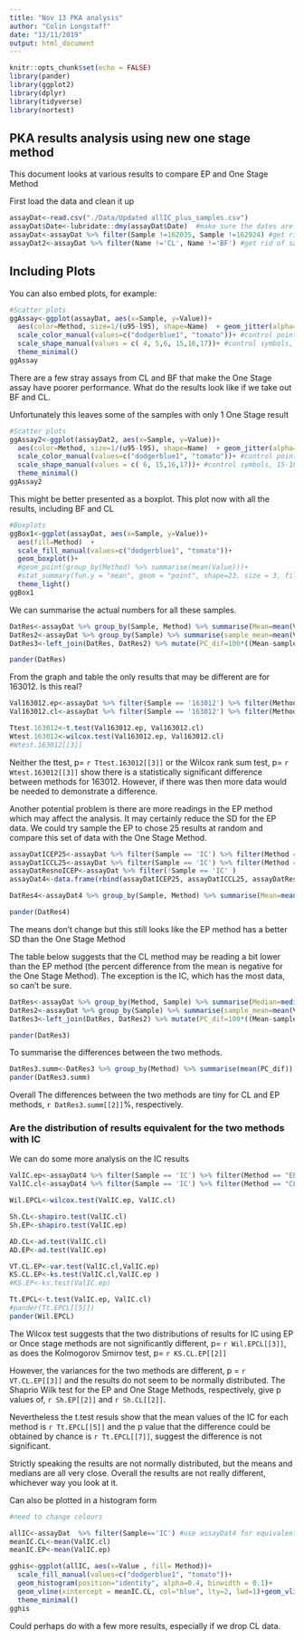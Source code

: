 ---
title: "Nov 13 PKA analysis"
author: "Colin Longstaff"
date: "13/11/2019"
output: html_document
---

```{r setup, include=FALSE}
knitr::opts_chunk$set(echo = FALSE)
library(pander)
library(ggplot2)
library(dplyr)
library(tidyverse)
library(nortest)
```

## PKA results analysis using new one stage method

This document looks at various results to compare EP and One Stage Method

First load the data and clean it up

```{r, echo=FALSE}
assayDat<-read.csv("./Data/Updated allIC_plus_samples.csv")
assayDat$Date<-lubridate::dmy(assayDat$Date)  #make sure the dates are in the right format
assayDat<-assayDat %>% filter(Sample !=162035, Sample !=162924) #get rid of samples that only appear once
assayDat2<-assayDat %>% filter(Name !='CL', Name !='BF') #get rid of samples from CL and BF
```

## Including Plots

You can also embed plots, for example:

```{r, echo=FALSE}
#Scatter plots
ggAssay<-ggplot(assayDat, aes(x=Sample, y=Value))+ 
  aes(color=Method, size=1/(u95-l95), shape=Name)  + geom_jitter(alpha=0.5, width = 0.3)+
  scale_color_manual(values=c("dodgerblue1", "tomato"))+ #control point colour
  scale_shape_manual(values = c( 4, 5,6, 15,16,17))+ #control symbols, 15-18 are filled square, circle, triangle, diamond
  theme_minimal()
ggAssay
```

There are a few stray assays from CL and BF that make the One Stage assay have poorer performance.  What do the results look like if we take out BF and CL.

Unfortunately this leaves some of the samples with only 1 One Stage result

```{r, echo=FALSE}
#Scatter plots
ggAssay2<-ggplot(assayDat2, aes(x=Sample, y=Value))+ 
  aes(color=Method, size=1/(u95-l95), shape=Name)  + geom_jitter(alpha=0.5, width = 0.3)+
  scale_color_manual(values=c("dodgerblue1", "tomato"))+ #control point colour
  scale_shape_manual(values = c( 6, 15,16,17))+ #control symbols, 15-18 are filled square, circle, triangle, diamond
  theme_minimal()
ggAssay2
```

This might be better presented as a boxplot.  This plot now with all the results, including BF and CL

```{r, echo=FALSE}
#Boxplots
ggBox1<-ggplot(assayDat, aes(x=Sample, y=Value))+ 
  aes(fill=Method)  + 
  scale_fill_manual(values=c("dodgerblue1", "tomato"))+
  geom_boxplot()+
  #geom_point(group_by(Method) %>% summarise(mean(Value)))+
  #stat_summary(fun.y = "mean", geom = "point", shape=23, size = 3, fill = "white")+
  theme_light()
ggBox1
```

We can summarise the actual numbers for all these samples.



```{r, echo=FALSE}
DatRes<-assayDat %>% group_by(Sample, Method) %>% summarise(Mean=mean(Value), SD=sd(Value), N=n()) 
DatRes2<-assayDat %>% group_by(Sample) %>% summarise(sample_mean=mean(Value), N=n())
DatRes3<-left_join(DatRes, DatRes2) %>% mutate(PC_dif=100*((Mean-sample_mean)/sample_mean))

pander(DatRes)
```

From the graph and table the only results that may be different are for 163012.  Is this real?

```{r, echo=FALSE}
Val163012.ep<-assayDat %>% filter(Sample == '163012') %>% filter(Method == "EP") %>% pull(Value)
Val163012.cl<-assayDat %>% filter(Sample == '163012') %>% filter(Method == "CL") %>% pull(Value)

Ttest.163012<-t.test(Val163012.ep, Val163012.cl)
Wtest.163012<-wilcox.test(Val163012.ep, Val163012.cl)
#Wtest.163012[[3]]
```
Neither the ttest, p= `r Ttest.163012[[3]]` or the Wilcox rank sum test, p= `r Wtest.163012[[3]]` show there is a statistically significant difference between methods for 163012.  However, if there was then more data would be needed to demonstrate a difference. 


Another potential problem is there are more readings in the EP method which may affect the analysis.  It may certainly reduce the SD for the EP data.  We could try sample the EP to chose 25 results at random and compare this set of data with the One Stage Method.

```{r, echo=FALSE}
assayDatICEP25<-assayDat %>% filter(Sample == 'IC') %>% filter(Method == 'EP') %>% sample_n(25, replace = FALSE)
assayDatICCL25<-assayDat %>% filter(Sample == 'IC') %>% filter(Method == 'CL') %>% sample_n(25, replace = FALSE)
assayDatResnoICEP<-assayDat %>% filter(!Sample == 'IC' )
assayDat4<-data.frame(rbind(assayDatICEP25, assayDatICCL25, assayDatResnoICEP))

DatRes4<-assayDat4 %>% group_by(Sample, Method) %>% summarise(Mean=mean(Value), SD=sd(Value), N=n()) 

pander(DatRes4)

```

The means don't change but this still looks like the EP method has a better SD than the One Stage Method


The table below suggests that the CL method may be reading a bit lower than the EP method (the percent difference from the mean is negative for the One Stage Method).  The exception is the IC, which has the most data, so can't be sure.


```{r, echo=FALSE}
DatRes<-assayDat %>% group_by(Method, Sample) %>% summarise(Median=median(Value), Mean=mean(Value), SD=sd(Value)) 
DatRes2<-assayDat %>% group_by(Sample) %>% summarise(sample_mean=mean(Value))
DatRes3<-left_join(DatRes, DatRes2) %>% mutate(PC_dif=100*((Mean-sample_mean)/sample_mean))

pander(DatRes3)
```

To summarise the differences between the two methods.


```{r, echo=FALSE}
DatRes3.summ<-DatRes3 %>% group_by(Method) %>% summarise(mean(PC_dif)) 
pander(DatRes3.summ)
```
Overall The differences between the two methods are tiny for CL and EP methods, `r DatRes3.summ[[2]]`%, respectively.

### Are the distribution of results equivalent for the two methods with IC

We can do some more analysis on the IC results

```{r, echo=FALSE}
ValIC.ep<-assayDat4 %>% filter(Sample == 'IC') %>% filter(Method == "EP") %>% pull(Value)
ValIC.cl<-assayDat4 %>% filter(Sample == 'IC') %>% filter(Method == "CL") %>% pull(Value)

Wil.EPCL<-wilcox.test(ValIC.ep, ValIC.cl)

Sh.CL<-shapiro.test(ValIC.cl)
Sh.EP<-shapiro.test(ValIC.ep)

AD.CL<-ad.test(ValIC.cl)
AD.EP<-ad.test(ValIC.ep)

VT.CL.EP<-var.test(ValIC.cl,ValIC.ep)
KS.CL.EP<-ks.test(ValIC.cl,ValIC.ep )
#KS.EP<-ks.test(ValIC.ep)

Tt.EPCL<-t.test(ValIC.ep, ValIC.cl)
#pander(Tt.EPCL[[5]])
pander(Wil.EPCL)
```

The Wilcox test suggests that the two distributions of results for IC using EP or Once stage methods are not significantly different, p= `r Wil.EPCL[[3]]`, as does the Kolmogorov Smirnov test, p= `r KS.CL.EP[[2]]`

However, the variances for the two methods are different, p = `r VT.CL.EP[[3]]` and the results do not seem to be normally distributed.  The Shaprio Wilk test for the EP and One Stage Methods, respectively, give p values of, `r Sh.EP[[2]]` and `r Sh.CL[[2]]`.  

Nevertheless the t.test resuls show that the mean values of the IC for each method is `r Tt.EPCL[[5]]` and the p value that the difference could be obtained by chance is `r Tt.EPCL[[7]]`, suggest the difference is not significant.

Strictly speaking the results are not normally distributed, but the means and medians are all very close. Overall the results are not really different, whichever way you look at it.

Can also be plotted in a histogram form

```{r, echo = FALSE}
#need to change colours

allIC<-assayDat  %>% filter(Sample=='IC') #use assayDat4 for equivalent n
meanIC.CL<-mean(ValIC.cl)
meanIC.EP<-mean(ValIC.ep)

gghis<-ggplot(allIC, aes(x=Value , fill= Method))+
  scale_fill_manual(values=c("dodgerblue1", "tomato"))+
  geom_histogram(position="identity", alpha=0.4, binwidth = 0.1)+
  geom_vline(xintercept = meanIC.CL, col="blue", lty=2, lwd=1)+geom_vline(xintercept = meanIC.EP, col="red", lty=2, lwd=1)+
  theme_minimal()
gghis
```

Could perhaps do with a few more results, especially if we drop CL data.











